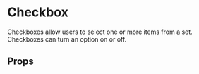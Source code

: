 
<Meta of={Checkbox} />

# Checkbox 

Checkboxes allow users to select one or more items from a set. Checkboxes can turn an option on or off.

<Primary />

## Props

<Controls />
